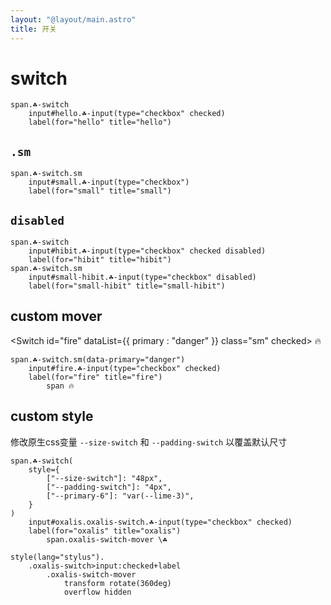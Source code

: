 ```yaml
---
layout: "@layout/main.astro"
title: 开关
---
```




# switch


<Switch id="hello" checked />

```pug
span.☘-switch
    input#hello.☘-input(type="checkbox" checked)
    label(for="hello" title="hello")
```


## `.sm`

<Switch id="small" class="sm"/>

```pug
span.☘-switch.sm
    input#small.☘-input(type="checkbox")
    label(for="small" title="small")
```


## `disabled`

<Switch id="hibit" checked disabled/>
<Switch id="small-hibit" class="sm" disabled/>

```pug
span.☘-switch
    input#hibit.☘-input(type="checkbox" checked disabled)
    label(for="hibit" title="hibit")
span.☘-switch.sm
    input#small-hibit.☘-input(type="checkbox" disabled)
    label(for="small-hibit" title="small-hibit")
```

## custom mover

<Switch id="fire" dataList={{ primary : "danger" }} class="sm" checked>
    <span>🔥</span>
</Switch>

```pug
span.☘-switch.sm(data-primary="danger")
    input#fire.☘-input(type="checkbox" checked)
    label(for="fire" title="fire")
        span 🔥
```

## custom style

修改原生css变量 `--size-switch` 和 `--padding-switch` 以覆盖默认尺寸

<OxalisSwitch id="oxalis" />

```pug
span.☘-switch(
    style={
        ["--size-switch"]: "48px",
        ["--padding-switch"]: "4px",
        ["--primary-6"]: "var(--lime-3)",
    }
)
    input#oxalis.oxalis-switch.☘-input(type="checkbox" checked)
    label(for="oxalis" title="oxalis")
        span.oxalis-switch-mover \☘

style(lang="stylus").
    .oxalis-switch>input:checked+label
        .oxalis-switch-mover
            transform rotate(360deg)
            overflow hidden 
```
